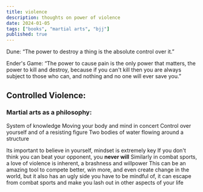 ```yaml
---
title: violence
description: thoughts on power of violence
date: 2024-01-05
tags: ["books", "martial arts", "bjj"]
published: true
---
```


Dune: “The power to destroy a thing is the absolute control over it.”

Ender's Game: “The power to cause pain is the only power that matters, the power to kill and destroy, because if you can't kill then you are always subject to those who can, and nothing and no one will ever save you.”

## Controlled Violence:
### Martial arts as a philosophy:
System of knowledge
Moving your body and mind in concert
Control over yourself and of a resisting figure
Two bodies of water flowing around a structure

Its important to believe in yourself, mindset is extremely key
If you don't think you can beat your opponent, you **never will**
Similarly in combat sports, a love of violence is inherent, a brashness and willpower
This can be an amazing tool to compete better, win more, and even create change in the world, but it also has an ugly side you have to be mindful of, it can escape from combat sports and make you lash out in other aspects of your life